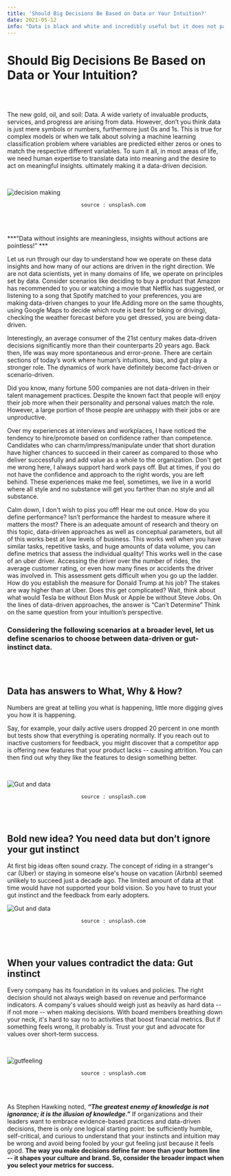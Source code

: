 ```yaml
---
title: 'Should Big Decisions Be Based on Data or Your Intuition?'
date: 2021-05-12
info: "Data is black and white and incredibly useful but it does not paint the entire picture. This is where intuition comes into play."
---
```



# Should Big Decisions Be Based on Data or Your Intuition?

<br /> <br />

The new gold, oil, and soil: Data. A wide variety of invaluable products, services, and progress are arising from data. 
However, don’t you think data is just mere symbols or numbers, furthermore just 0s and 1s. This is true for complex models 
or when we talk about solving a machine learning classification problem where variables are predicted either zeros or ones 
to match the respective different variables. To sum it all, in most areas of life, we need human expertise to translate data 
into meaning and the desire to act on meaningful insights. ultimately making it a data-driven decision. 

<br />

![decision making](1.jpg)

                            source : unsplash.com
<br /> <br />


***"Data without insights are meaningless, insights without actions are pointless!” ***

Let us run through our day to understand how we operate on these data insights and how many of our actions are driven in the right direction. 
We are not data scientists, yet in many domains of life, we operate on principles set by data. Consider scenarios like deciding to buy a
 product that Amazon has recommended to you or watching a movie that Netflix has suggested, or listening to a song that Spotify matched 
 to your preferences, you are making data-driven changes to your life.Adding more on the same thoughts, using Google Maps to decide which route is best for biking or driving), 
 checking the weather forecast before you get dressed, you are being data-driven.


Interestingly, an average consumer of the 21st century makes data-driven decisions significantly more than their 
counterparts 20 years ago. Back then, life was way more spontaneous and error-prone. There are certain sections of 
today’s work where human’s intuitions, bias, and gut play a stronger role. The dynamics of work have definitely become 
fact-driven or scenario-driven. 


Did you know, many fortune 500 companies are not data-driven in their talent management practices. 
Despite the known fact that people will enjoy their job more when their personality and personal values 
match the role. However, a large portion of those people are unhappy with their jobs or are unproductive. 

Over my experiences at interviews and workplaces, I have noticed the tendency to hire/promote based on confidence 
rather than competence. Candidates who can charm/impress/manipulate under that short duration have higher chances 
to succeed in their career as compared to those who deliver successfully and add value as a whole to the organization. 
Don't get me wrong here, I always support hard work pays off. But at times, if you do not have the confidence and approach
to the right words, you are left behind. These experiences make me feel, sometimes, we live in a world where all style 
and no substance will get you farther than no style and all substance.


Calm down, I don't wish to piss you off! Hear me out once. How do you define performance? Isn’t performance the hardest to 
measure where it matters the most? There is an adequate amount of research and theory on this topic, data-driven approaches
as well as conceptual parameters, but all of this works best at low levels of business. This works well when you have similar 
tasks, repetitive tasks, and huge amounts of data volume, you can define metrics that assess the individual quality! This works 
well in the case of an uber driver. Accessing the driver over the number of rides, the average customer rating, or even how many 
fines or accidents the driver was involved in. This assessment gets difficult when you go up the ladder. How do you establish the 
measure for Donald Trump at his job? The stakes are way higher than at Uber. Does this get complicated? Wait, think about what would 
Tesla be without Elon Musk or Apple be without Steve Jobs.  On the lines of data-driven approaches, the answer is “Can’t Determine” 
Think on the same question from your intuition’s perspective. 


### Considering the following scenarios at a broader level, let us define scenarios to choose between data-driven or gut-instinct data.

<br /> <br />

## Data has answers to What, Why & How?

Numbers are great at telling you what is happening, little more digging gives you how it is happening. 


Say, for example, your daily active users dropped 20 percent in one month but tests show that everything is operating normally.
If you reach out to inactive customers for feedback, you might discover that a competitor app is offering new features that your
 product lacks -- causing attrition. You can then find out why they like the features to design something better.

<br />

![Gut and data](2.jpg)

                            source : unsplash.com
<br /> <br />

## Bold new idea? You need data but don’t ignore your gut instinct

At first big ideas often sound crazy. The concept of riding in a stranger's car (Uber) or staying in someone 
else's house on vacation (Airbnb) seemed unlikely to succeed just a decade ago. The limited amount of data at 
that time would have not supported your bold vision. So you have to trust your gut instinct and the feedback 
from early adopters. 



![Gut and data](3.jpg)

                            source : unsplash.com
<br /> <br />

## When your values contradict the data: Gut instinct

Every company has its foundation in its values and policies. The right decision should not always weigh based on revenue and 
performance indicators. A company's values should weigh just as heavily as hard data -- if not more -- when making decisions.
 With board members breathing down your neck, it's hard to say no to activities that boost financial metrics. But if something 
 feels wrong, it probably is. Trust your gut and advocate for values over short-term success. 




<br />

![gutfeeling](4.jpg)

                            source : unsplash.com
<br /> <br />


As Stephen Hawking noted, ***“The greatest enemy of knowledge is not ignorance; it is the illusion of knowledge.”***
If organizations and their leaders want to embrace evidence-based practices and data-driven decisions, there is 
only one logical starting point: be sufficiently humble, self-critical, and curious to understand that your instincts
and intuition may be wrong and avoid being fooled by your gut feeling just because it feels good. **The way you make
decisions define far more than your bottom line -- it shapes your culture and brand. So, consider the broader 
impact when you select your metrics for success.**

 
